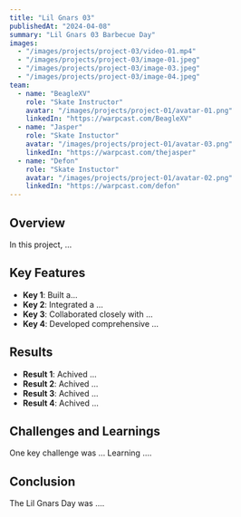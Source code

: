 ```yaml
---
title: "Lil Gnars 03"
publishedAt: "2024-04-08"
summary: "Lil Gnars 03 Barbecue Day"
images:
  - "/images/projects/project-03/video-01.mp4"
  - "/images/projects/project-03/image-01.jpeg"
  - "/images/projects/project-03/image-03.jpeg"
  - "/images/projects/project-03/image-04.jpeg"
team:
  - name: "BeagleXV"
    role: "Skate Instructor"
    avatar: "/images/projects/project-01/avatar-01.png"
    linkedIn: "https://warpcast.com/BeagleXV"
  - name: "Jasper"
    role: "Skate Instuctor"
    avatar: "/images/projects/project-01/avatar-03.png"
    linkedIn: "https://warpcast.com/thejasper"
  - name: "Defon"
    role: "Skate Instuctor"
    avatar: "/images/projects/project-01/avatar-02.png"
    linkedIn: "https://warpcast.com/defon"
---
```


## Overview

In this project, ...

## Key Features

- **Key 1**: Built a...
- **Key 2**: Integrated a ...
- **Key 3**: Collaborated closely with ...
- **Key 4**: Developed comprehensive ...

## Results

- **Result 1**: Achived ...
- **Result 2**: Achived ...
- **Result 3**: Achived ...
- **Result 4**: Achived ...

## Challenges and Learnings

One key challenge was ... Learning ....

## Conclusion

The Lil Gnars Day was ....
